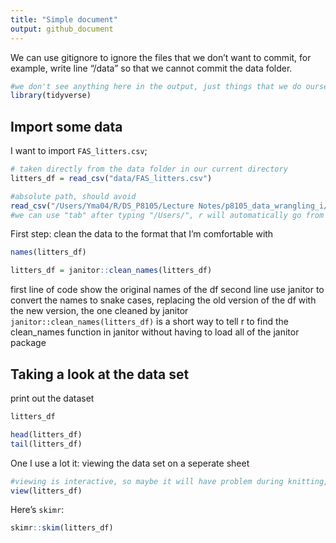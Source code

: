 ```yaml
---
title: "Simple document"
output: github_document
---
```


We can use gitignore to ignore the files that we don't want to commit, for example, write line "/data" so that we cannot commit the data folder. 

```r
#we don't see anything here in the output, just things that we do ourselves in the background
library(tidyverse)
```

## Import some data

I want to import `FAS_litters.csv`;

```r
# taken directly from the data folder in our current directory
litters_df = read_csv("data/FAS_litters.csv")
```

```r
#absolute path, should avoid
read_csv("/Users/Yma04/R/DS_P8105/Lecture Notes/p8105_data_wrangling_i/data/FAS_litters.csv")
#we can use "tab" after typing "/Users/", r will automatically go from there 
```

First step: clean the data to the format that I'm comfortable with
```r
names(litters_df)

litters_df = janitor::clean_names(litters_df)
```

first line of code show the original names of the df
second line use janitor to convert the names to snake cases, replacing the old version of the df with the new version, the one cleaned by janitor 
`janitor::clean_names(litters_df)` is a short way to tell r to find the clean_names function in janitor without having to load all of the janitor package 

## Taking a look at the data set

print out the dataset 
```r
litters_df 

head(litters_df)
tail(litters_df)
```

One I use a lot it: viewing the data set on a seperate sheet
```r
#viewing is interactive, so maybe it will have problem during knitting, so put eval=FALSE
view(litters_df)
```

Here's `skimr`:
```r
skimr::skim(litters_df)
```



